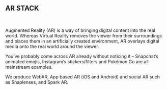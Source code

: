 ## AR STACK

<br />

Augmented Reality (AR) is a way of bringing digital content into the real world. Whereas Virtual Reality removes the viewer from their surroundings and places them in an artificially created environment, AR overlays digital media onto the real world around the viewer.

You’ve probably come across AR already without noticing it – Snapchat’s animated emojis, Instagram’s stickers/filters and Pokémon Go are all mainstream examples.

We produce WebAR, App based AR (iOS and Android) and social AR such as Snaplenses, and Spark AR.
